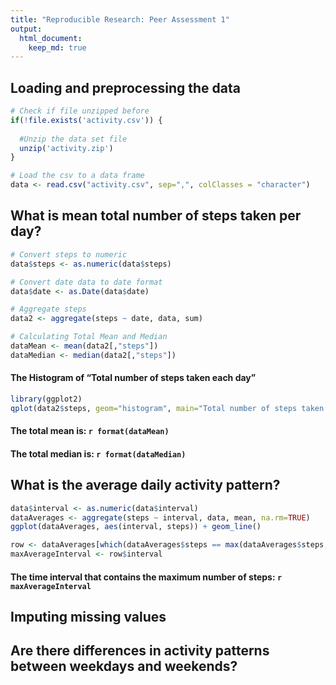 ```yaml
---
title: "Reproducible Research: Peer Assessment 1"
output: 
  html_document:
    keep_md: true
---
```



## Loading and preprocessing the data
```r

# Check if file unzipped before
if(!file.exists('activity.csv')) {
  
  #Unzip the data set file
  unzip('activity.zip')
}

# Load the csv to a data frame
data <- read.csv("activity.csv", sep=",", colClasses = "character")
```


## What is mean total number of steps taken per day?
```r

# Convert steps to numeric
data$steps <- as.numeric(data$steps)

# Convert date data to date format
data$date <- as.Date(data$date)

# Aggregate steps
data2 <- aggregate(steps ~ date, data, sum)

# Calculating Total Mean and Median
dataMean <- mean(data2[,"steps"])
dataMedian <- median(data2[,"steps"])
```

#### The Histogram of "Total number of steps taken each day"
```r
library(ggplot2)
qplot(data2$steps, geom="histogram", main="Total number of steps taken each day", binwidth=1000, xlab="Steps", fill=I("blue"), col=I("red"), alpha=I(.2))
```

#### The total mean is: `r format(dataMean)`
#### The total median is: `r format(dataMedian)`


## What is the average daily activity pattern?

```r
data$interval <- as.numeric(data$interval)
dataAverages <- aggregate(steps ~ interval, data, mean, na.rm=TRUE)
ggplot(dataAverages, aes(interval, steps)) + geom_line()
```

``` r
row <- dataAverages[which(dataAverages$steps == max(dataAverages$steps, na.rm=TRUE)),]
maxAverageInterval <- row$interval
``` 
#### The time interval that contains the maximum number of steps: `r maxAverageInterval`

## Imputing missing values



## Are there differences in activity patterns between weekdays and weekends?
